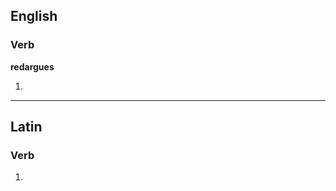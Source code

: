 ==English==

===Verb===
'''redargues'''

# {{third-person singular of|[[redargue]]}}

----

==Latin==

===Verb===
{{la-verb-form|redarguēs}}

# {{conjugation of|redarguo|redarguō|2|s|fut|act|ind|lang=la}}
{{count page|[[Wiktionary:Page count]]}}
